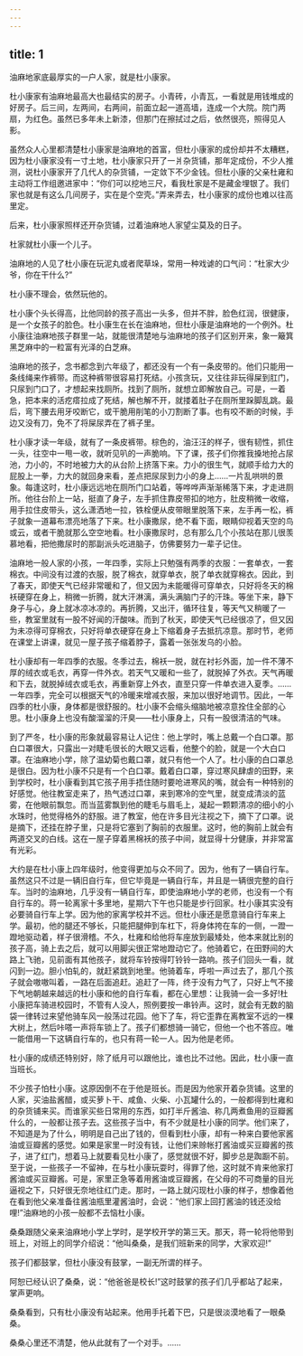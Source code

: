 ```yaml
---
---
---
```

title: 1
---



油麻地家底最厚实的一户人家，就是杜小康家。

杜小康家有油麻地最高大也最结实的房子。小青砖，小青瓦，一看就是用钱堆成的好房子。后三间，左两间，右两间，前面立起一道高墙，连成一个大院。院门两扇，为红色。虽然已多年未上新漆，但那门在擦拭过之后，依然很亮，照得见人影。

虽然众人心里都清楚杜小康家是油麻地的首富，但杜小康家的成份却并不太糟糕，因为杜小康家没有一寸土地，杜小康家只开了一爿杂货铺，那年定成份，不少人推测，说杜小康家开了几代人的杂货铺，一定敛下不少金钱。但杜小康的父亲杜雍和主动将工作组邀进家中：“你们可以挖地三尺，看我杜家是不是藏金埋银了。我们家也就是有这么几间房子，实在是个空壳。”弄来弄去，杜小康家的成份也难以往高里定。

后来，杜小康家照样还开杂货铺，过着油麻地人家望尘莫及的日子。

杜家就杜小康一个儿子。

油麻地的人见了杜小康在玩泥丸或者爬草垛，常用一种戏谑的口气问：“杜家大少爷，你在干什么?”

杜小康不理会，依然玩他的。

杜小康个头长得高，比他同龄的孩子高出一头多，但并不胖，脸色红润，很健康，是一个女孩子的脸色。杜小康生在长在油麻地，但杜小康是油麻地的一个例外。杜小康往油麻地孩子群里一站，就能很清楚地与油麻地的孩子们区别开来，象一簸箕黑芝麻中的一粒富有光泽的白芝麻。

油麻地的孩子，念书都念到六年级了，都还没有一个有一条皮带的。他们只能用一条线绳来作裤带。而这种裤带很容易打死结。小孩贪玩，又往往非玩得屎到肛门，只尿到门口了，才想起来找厕所。找到了厕所，就想立即解放自己。可是，一着急，把本来的活疙瘩拉成了死结，解也解不开，就搂着肚子在厕所里跺脚乱跳。最后，弯下腰去用牙咬断它，或干脆用削笔的小刀割断了事。也有咬不断的时候，手边又没有刀，免不了将屎尿弄在了裤子里。

杜小康才读一年级，就有了一条皮裤带。棕色的，油汪汪的样子，很有韧性，抓住一头，往空中一甩一收，就听见叭的一声脆响。下了课，孩子们你推我搡地抢占尿池，力小的，不时地被力大的从台阶上挤落下来。力小的很生气，就顺手给力大的屁股上一拳，力大的就回身来看，差点把尿尿到力小的身上……一片乱哄哄的景象。每逢这时，杜小康远远地在厕所门口站着，等哗哗声渐渐稀落下来，才走进厕所。他往台阶上一站，挺直了身子，左手抓住靠皮带扣的地方，肚皮稍微一收缩，用手拉住皮带头，这么潇洒地一拉，铁栓便从皮带眼里脱落下来，左手再一松，裤子就象一道幕布漂亮地落了下来。杜小康撒尿，绝不看下面，眼睛仰视着天空的鸟或云，或者干脆就那么空空地看。杜小康撒尿时，总有那么几个小孩站在那儿很羡慕地看，把他撒尿时的那副派头吃进脑子，仿佛要努力一辈子记住。

油麻地一般人家的小孩，一年四季，实际上只勉强有两季的衣服：一套单衣，一套棉衣。中间没有过渡的衣服，脱了棉衣，就穿单衣，脱了单衣就穿棉衣。因此，到了春天，即使天气已经非常暖和了，但又因为未能暖得可穿单衣，只好将冬天的棉袄硬穿在身上，稍微一折腾，就大汗淋漓，满头满脑门子的汗珠。等坐下来，静下身子与心，身上就冰凉冰凉的。再折腾，又出汗，循环往复，等天气又稍暖了一些，教室里就有一股不好闻的汗酸味。而到了秋天，即使天气已经很凉了，但又因为未凉得可穿棉衣，只好将单衣硬穿在身上下缩着身子去抵抗凉意。那时节，老师在课堂上讲课，就见一屋子孩子缩着脖子，露着一张张发乌的小脸。

杜小康却有一年四季的衣服。冬季过去，棉袄一脱，就在衬衫外面，加一件不薄不厚的绒衣或毛衣，再穿一件外衣。若天气又暖和一些了，就脱掉了外衣。天气再暖和下去，就脱掉绒衣或毛衣，再重新穿上外衣，直至只穿一件单衣进入夏季。……一年四季，完全可以根据天气的冷暖来增减衣服，来加以很好地调节。因此，一年四季的杜小康，身体都是很舒服的。杜小康不会缩头缩脑地被凉意拴住全部的心思。杜小康身上也没有酸溜溜的汗臭——杜小康身上，只有一股很清洁的气味。

到了严冬，杜小康的形象就最容易让人记住：他上学时，嘴上总戴一个白口罩。那白口罩很大，只露出一对睫毛很长的大眼又远看，他整个的脸，就是一个大白口罩。在油麻地小学，除了温幼菊也戴口罩，就只有他一个人了。杜小康的白口罩总是很白。因为杜小康不只是有一个白口罩。戴着白口罩，穿过寒风肆虐的田野，来到学校时，杜小康看到其它孩子用手捂住随时要呛进寒风的嘴，就会有一种特别的好感觉。他往教室走来了，热气透过口罩，来到寒冷的空气里，就变成清淡的蓝雾，在他眼前飘忽。而当蓝雾飘到他的睫毛与眉毛上，凝起一颗颗清凉的细小的小水珠时，他觉得格外的舒服。进了教室，他在许多目光注视之下，摘下了口罩。说是摘下，还挂在脖子里，只是将它塞到了胸前的衣服里。这时，他的胸前上就会有两道交叉的白线。这在一屋子穿着黑棉袄的孩子中间，就显得十分健康，并非常富有光彩。

大约是在杜小康上四年级时，他变得更加与众不同了。因为，他有了一辆自行车。虽然这只不过是一辆旧自行车，但它毕竟是一辆自行车，并且是一辆很完整的自行车。当时的油麻地，几乎没有一辆自行车，即使油麻地小学的老师，也没有一个有自行车的。蒋一轮离家十多里地，星期六下午也只能是步行回家。杜小康其实没有必要骑自行车上学。因为他的家离学校并不远。但杜小康还是愿意骑自行车来上学。最初，他的腿还不够长，只能把腿伸到车杠下，将身体挎在车的一侧，一蹬一蹬地驱动着，样子很滑稽。不久，杜雍和给他将车座放到最矮处，他本来就比别的孩子高，骑上去之后，就可以用脚尖很正常地蹬动它了。他骑着它，在田野间的大路上飞驰，见前面有其他孩子，就将车铃按得叮铃铃一路响。孩子们回头一看，就闪到一边。胆小怕轧的，就赶紧跳到地里。他骑着车，呼啦一声过去了，那几个孩子就会嗷嗷叫着，一路在后面追赶。追赶了一阵，终于没有力气了，只好上气不接下气地朝越来越远的杜小康和他的自行车看，都在心里想：让我骑一会一多好!杜小康把车骑进校园时，不管有人没人，照例要按一串铃声。这时，就会有无数的脑袋一律转过来望他骑车风一般荡过花园。他下了车，将它歪靠在离教室不远的一棵大树上，然后咔嗒一声将车锁上了。孩子们都想骑一骑它，但他一个也不答应。唯一能借用一下这辆自行车的，也只有蒋一轮一人。因为他是老师。

杜小康的成绩还特别好，除了纸月可以跟他比，谁也比不过他。因此，杜小康一直当班长。

不少孩子怕杜小康。这原因倒不在于他是班长。而是因为他家开着杂货铺。这里的人家，买油盐酱醋，或买萝卜干、咸鱼、火柴、小瓦罐什么的，一般都得到杜雍和的杂货铺来买。而谁家买些日常用的东西，如打半斤酱油、称几两煮鱼用的豆瓣酱什么的，一般都让孩子去。这些孩子当中，有不少就是杜小康的同学。他们来了，不知道是为了什么，明明是自己出了钱的，但看到杜小康，却有一种来白要他家酱油或豆瓣酱的感觉。如果是家里一时没有钱，让他们来赊帐打酱油或买豆瓣酱的孩子，进了红门，想着马上就要看见杜小康了，感觉就很不好，脚步总是踟蹰不前。至于说，一些孩子一不留神，在与杜小康玩耍时，得罪了他，这时就不肯来他家打酱油或买豆瓣酱。可是，家里正急等着用酱油或豆瓣酱，在父母的不可商量的目光逼视之下，只好很无奈地往红门走。那时，一路上就闪现杜小康的样子，想像着他在看到他父亲准备往酱油瓶里灌酱油时，会说：“他们家上回打酱油的钱还没给哩!”油麻地的小孩一般都不去恼杜小康。

桑桑跟随父亲来油麻地小学上学时，是学校开学的第三天。那天，蒋一轮将他带到班上，对班上的同学介绍说：“他叫桑桑，是我们班新来的同学，大家欢迎!”

孩子们都鼓掌，但杜小康没有鼓掌，一副无所谓的样子。

阿恕已经认识了桑桑，说：“他爸爸是校长!”这时鼓掌的孩子们几乎都站了起来，掌声更响。

桑桑看到，只有杜小康没有站起来。他用手托着下巴，只是很淡漠地看了一眼桑桑。

桑桑心里还不清楚，他从此就有了一个对手。……